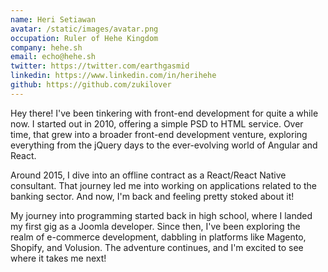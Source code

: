 ```yaml
---
name: Heri Setiawan
avatar: /static/images/avatar.png
occupation: Ruler of Hehe Kingdom
company: hehe.sh
email: echo@hehe.sh
twitter: https://twitter.com/earthgasmid
linkedin: https://www.linkedin.com/in/herihehe
github: https://github.com/zukilover
---
```


Hey there! I've been tinkering with front-end development for quite a while now. I started out in 2010, offering a simple PSD to HTML service. Over time, that grew into a broader front-end development venture, exploring everything from the jQuery days to the ever-evolving world of Angular and React.

Around 2015, I dive into an offline contract as a React/React Native consultant. That journey led me into working on applications related to the banking sector. And now, I'm back and feeling pretty stoked about it!

My journey into programming started back in high school, where I landed my first gig as a Joomla developer. Since then, I've been exploring the realm of e-commerce development, dabbling in platforms like Magento, Shopify, and Volusion. The adventure continues, and I'm excited to see where it takes me next!